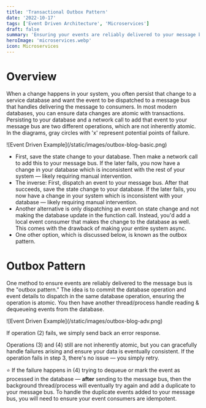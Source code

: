```yaml
---
title: 'Transactional Outbox Pattern'
date: '2022-10-17'
tags: ['Event Driven Architecture', 'Microservices']
draft: false
summary: 'Ensuring your events are reliably delivered to your message bus'
heroImage: 'microservices.webp'
icon: Microservices
---
```


# Overview

When a change happens in your system, you often persist that change to a service database and want the event to be dispatched to a message bus that handles delivering the message to consumers. In most modern databases, you can ensure data changes are atomic with transactions. Persisting to your database and a network call to add that event to your message bus are two different operations, which are not inherently atomic. In the diagrams, gray circles with 'x' represent potential points of failure.

<div className="w-42 md:w-72 xl:w-92 mx-auto mt-8 mb-10">
  ![Event Driven Example](/static/images/outbox-blog-basic.png)
</div>

- First, save the state change to your database. Then make a network call to add this to your message bus. If the later fails, you now have a change in your database which is inconsistent with the rest of your system — likely requiring manual intervention.
- The inverse: First, dispatch an event to your message bus. After that succeeds, save the state change to your database. If the later fails, you now have a change in your system which is inconsistent with your database — likely requiring manual intervention.
- Another alternative is only dispatching an event on state change and not making the database update in the function call. Instead, you'd add a local event consumer that makes the change to the database as well. This comes with the drawback of making your entire system async.
- One other option, which is discussed below, is known as the outbox pattern.

# Outbox Pattern
One method to ensure events are reliably delivered to the message bus is the "outbox pattern." The idea is to commit the database operation and event details to dispatch in the same database operation, ensuring the operation is atomic. You then have another thread/process handle reading & dequeueing events from the database.

<div className="w-42 md:w-72 xl:w-92 mx-auto mt-8 mb-10">
  ![Event Driven Example](/static/images/outbox-blog-adv.png)
</div>

If operation (2) fails, we simply send back an error response. 

Operations (3) and (4) still are not inherently atomic, but you can gracefully handle failures arising and ensure your data is eventually consistent. If the operation fails in step 3, there's no issue — you simply retry.

⭐ If the failure happens in (4) trying to dequeue or mark the event as processed in the database — **after** sending to the message bus, then the background thread/process will eventually try again and add a duplicate to your message bus. To handle the duplicate events added to your message bus, you will need to ensure your event consumers are <definition>idempotent</definition>.
